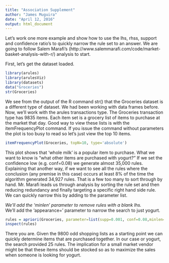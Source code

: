 ```yaml
---
title: "Association Supplement"
author: "James Muguira"
date: "April 12, 2016"
output: html_document
---
```



Let's work one more example and show how to use the lhs, rhss, support and confidence ratio's to quickly narrow the rule set to an answer.  We are going to follow Salem Marafi's (http://www.salemmarafi.com/code/market-basket-analysis-with-r/) analysis to start.

First, let's get the dataset loaded.

```r
library(arules)
library(arulesViz)
library(datasets)
data("Groceries")
str(Groceries)
```

We see from the output of the R command str() that the Groceries dataset is a different type of dataset. We had been working with data frames before. Now, we'll work with the arules transactions type. The Groceries transaction type has 9835 items. Each item set is a grocery list of items to purchase at the market that day. Good way to view these lists is with the itemFrequencyPlot command. If you issue the command without parameters the plot is too busy to read so let's just view the top 10 items.

```r
itemFrequencyPlot(Groceries, topN=10, type='absolute')
```

This plot shows that 'whole milk' is a popular item to purchase.  What we want to know is "what other items are purchased with yogurt?" If we set the confidence low (e.g. conf=0.08) we generate almost 35,000 rules.  Explaining that another way, if we want to see all the rules where the conclusion (any premise in this case) occurs at least 8% of the time the algorithm generated 34,927 rules. That is a few too many to sort through by hand. Mr. Marafi leads us through analysis by sorting the rule set and then reducing redundancy and finally targeting a specific right hand side rule. We can quickly narrow this by adding to the parameter list.  

*We'll add the 'minlen' parameter to remove rules with a blank lhs.  
*We'll add the 'appearance=' parameter to narrow the search to just yogurt.

```r
rules = apriori(Groceries, parameter=list(supp=0.001, conf=0.08,minlen=2), appearance = list(default='rhs',lhs='yogurt'), control=list(verbose=F))
inspect(rules)
```

There you are. Given the 9800 odd shopping lists as a starting point we can quickly determine items that are purchased together.  In our case or yogurt, the search provided 25 rules.  The implication for a small market vendor might be that these items should be stocked so as to maximize the sales when someone is looking for yogurt.
